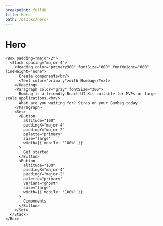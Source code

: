 ```yaml
---
breakpoint: fullHD
title: Hero
path: /blocks/hero/
---
```


# Hero

```jsx-live-iframe
<Box padding="major-2">
  <Stack spacing="major-4">
    <Heading color="primary900" fontSize="800" fontWeight="800" lineHeight="none">
      Create components<br/>
      <Text color="primary">with Bumbag</Text>
    </Heading>
    <Paragraph color="gray" fontSize="300">
      Bumbag is a friendly React UI Kit suitable for MVPs or large-scale applications.<br/>
      What are you waiting for? Strap on your Bumbag today.
    </Paragraph>
    <Set>
      <Button
        altitude="100"
        paddingX="major-4"
        paddingY="major-2"
        palette="primary"
        size="large"
        width={{ mobile: '100%' }}
      >
        Get started
      </Button>
      <Button
        altitude="100"
        paddingX="major-4"
        paddingY="major-2"
        palette="primary"
        variant="ghost"
        size="large"
        width={{ mobile: '100%' }}
      >
        Components
      </Button>
    </Set>
  </Stack>
</Box>
```
